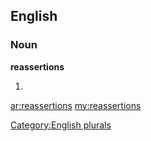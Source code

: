==English==

===Noun===
'''reassertions'''

# {{plural of|[[reassertion]]}}

[[Category:English plurals]]

[[ar:reassertions]]
[[my:reassertions]]
